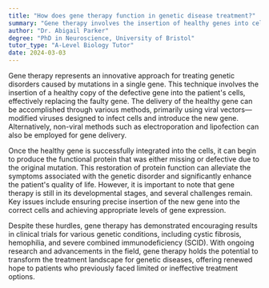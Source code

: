 ```yaml
---
title: "How does gene therapy function in genetic disease treatment?"
summary: "Gene therapy involves the insertion of healthy genes into cells to treat genetic diseases."
author: "Dr. Abigail Parker"
degree: "PhD in Neuroscience, University of Bristol"
tutor_type: "A-Level Biology Tutor"
date: 2024-03-03
---
```


Gene therapy represents an innovative approach for treating genetic disorders caused by mutations in a single gene. This technique involves the insertion of a healthy copy of the defective gene into the patient's cells, effectively replacing the faulty gene. The delivery of the healthy gene can be accomplished through various methods, primarily using viral vectors—modified viruses designed to infect cells and introduce the new gene. Alternatively, non-viral methods such as electroporation and lipofection can also be employed for gene delivery.

Once the healthy gene is successfully integrated into the cells, it can begin to produce the functional protein that was either missing or defective due to the original mutation. This restoration of protein function can alleviate the symptoms associated with the genetic disorder and significantly enhance the patient's quality of life. However, it is important to note that gene therapy is still in its developmental stages, and several challenges remain. Key issues include ensuring precise insertion of the new gene into the correct cells and achieving appropriate levels of gene expression.

Despite these hurdles, gene therapy has demonstrated encouraging results in clinical trials for various genetic conditions, including cystic fibrosis, hemophilia, and severe combined immunodeficiency (SCID). With ongoing research and advancements in the field, gene therapy holds the potential to transform the treatment landscape for genetic diseases, offering renewed hope to patients who previously faced limited or ineffective treatment options.
    